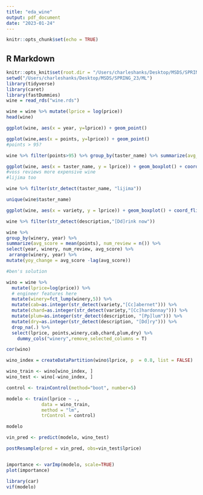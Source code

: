 ```yaml
---
title: "eda_wine"
output: pdf_document
date: "2023-01-24"
---
```


```r
knitr::opts_chunk$set(echo = TRUE)
```

## R Markdown

```r
knitr::opts_knit$set(root.dir = "/Users/charleshanks/Desktop/MSDS/SPRING_23/ML")
setwd("/Users/charleshanks/Desktop/MSDS/SPRING_23/ML")
library(tidyverse)
library(caret)
library(fastDummies)
wine = read_rds("wine.rds")
```


```r
wine = wine %>% mutate(lprice = log(price))
head(wine)

ggplot(wine, aes(x = year, y=lprice)) + geom_point()

ggplot(wine,aes(x = points, y=lprice)) + geom_point()
#points > 95? 

wine %>% filter(points>95) %>% group_by(taster_name) %>% summarize(avg_price = mean(lprice), winery)

ggplot(wine, aes(x = taster_name, y = lprice)) + geom_boxplot() + coord_flip()
#voss reviews more expensive wine 
#lijima too 

wine %>% filter(str_detect(taster_name, "lijima"))

unique(wine$taster_name)

ggplot(wine, aes(x = variety, y = lprice)) + geom_boxplot() + coord_flip()

wine %>% filter(str_detect(description,"[Dd]rink now"))
```
```r
wine %>% 
group_by(winery, year) %>% 
summarize(avg_score = mean(points), num_review = n()) %>%   
select(year, winery, num_review, avg_score) %>% 
 arrange(winery, year) %>%   
mutate(yoy_change = avg_score -lag(avg_score))
```


```r
#ben's solution 

wino = wine %>% 
  mutate(lprice=log(price)) %>% 
  # engineer features here
  mutate(winery=fct_lump(winery,5)) %>%
  mutate(cab=as.integer(str_detect(variety,"[Cc]abernet"))) %>%
  mutate(chard=as.integer(str_detect(variety,"[Cc]hardonnay"))) %>% 
  mutate(plum=as.integer(str_detect(description, "[Pp]lum"))) %>% 
  mutate(dry=as.integer(str_detect(description, "[Dd]ry"))) %>% 
  drop_na(.) %>% 
  select(lprice, points,winery,cab,chard,plum,dry) %>% 
    dummy_cols("winery",remove_selected_columns = T)

cor(wino)

wino_index = createDataPartition(wino$lprice, p  = 0.8, list = FALSE) 

wino_train <- wino[wino_index, ]
wino_test <- wino[-wino_index, ]

control <- trainControl(method="boot", number=5)

modelo <- train(lprice ~ .,
             data = wino_train,
             method = "lm",
             trControl = control)

modelo

vin_pred <- predict(modelo, wino_test)

postResample(pred = vin_pred, obs=vin_test$lprice)


importance <- varImp(modelo, scale=TRUE)
plot(importance)

library(car)
vif(modelo)
```

